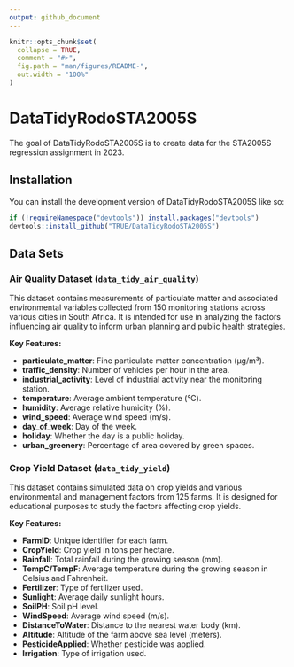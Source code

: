 ```yaml
---
output: github_document
---
```


<!-- README.md is generated from README.Rmd. Please edit that file -->

```r
knitr::opts_chunk$set(
  collapse = TRUE,
  comment = "#>",
  fig.path = "man/figures/README-",
  out.width = "100%"
)
```

# DataTidyRodoSTA2005S

<!-- badges: start -->
<!-- badges: end -->

The goal of DataTidyRodoSTA2005S is to create data for the STA2005S regression assignment in 2023.

## Installation

You can install the development version of DataTidyRodoSTA2005S like so:

``` r
if (!requireNamespace("devtools")) install.packages("devtools")
devtools::install_github("TRUE/DataTidyRodoSTA2005S")
```

## Data Sets

### Air Quality Dataset (`data_tidy_air_quality`)

This dataset contains measurements of particulate matter and associated environmental variables collected from 150 monitoring stations across various cities in South Africa. It is intended for use in analyzing the factors influencing air quality to inform urban planning and public health strategies.

**Key Features:**

- **particulate_matter**: Fine particulate matter concentration (µg/m³).
- **traffic_density**: Number of vehicles per hour in the area.
- **industrial_activity**: Level of industrial activity near the monitoring station.
- **temperature**: Average ambient temperature (°C).
- **humidity**: Average relative humidity (%).
- **wind_speed**: Average wind speed (m/s).
- **day_of_week**: Day of the week.
- **holiday**: Whether the day is a public holiday.
- **urban_greenery**: Percentage of area covered by green spaces.

### Crop Yield Dataset (`data_tidy_yield`)

This dataset contains simulated data on crop yields and various environmental and management factors from 125 farms. It is designed for educational purposes to study the factors affecting crop yields.

**Key Features:**

- **FarmID**: Unique identifier for each farm.
- **CropYield**: Crop yield in tons per hectare.
- **Rainfall**: Total rainfall during the growing season (mm).
- **TempC/TempF**: Average temperature during the growing season in Celsius and Fahrenheit.
- **Fertilizer**: Type of fertilizer used.
- **Sunlight**: Average daily sunlight hours.
- **SoilPH**: Soil pH level.
- **WindSpeed**: Average wind speed (m/s).
- **DistanceToWater**: Distance to the nearest water body (km).
- **Altitude**: Altitude of the farm above sea level (meters).
- **PesticideApplied**: Whether pesticide was applied.
- **Irrigation**: Type of irrigation used.

